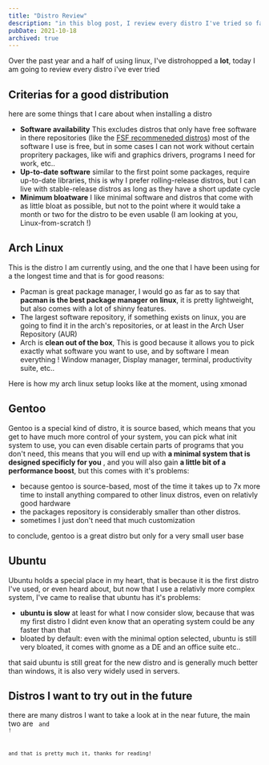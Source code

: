 ```yaml
---
title: "Distro Review"
description: "in this blog post, I review every distro I've tried so far"
pubDate: 2021-10-18
archived: true
---
```


Over the past year and a half of using linux, I've distrohopped a **lot**, today I am going to review every distro i've ever tried


## Criterias for a good distribution

here are some things that I care about when installing a distro

-   **Software availability** This excludes distros that only have free software in there repositories (like the [FSF recommeneded distros](https://www.gnu.org/distros/free-distros.en.html)) most of the software I use is free, but in some cases I can not work without certain propritery packages, like wifi and graphics drivers, programs I need for work, etc..
-   **Up-to-date software** similar to the first point some packages, require up-to-date libraries, this is why I prefer rolling-release distros, but I can live with stable-release distros as long as they have a short update cycle
-   **Minimum bloatware** I like minimal software and distros that come with as little bloat as possible, but not to the point where it would take a month or two for the distro to be even usable (I am looking at you, Linux-from-scratch !)


## Arch Linux

This is the distro I am currently using, and the one that I have been using for a the longest time and that is for good reasons:

-   Pacman is great package manager, I would go as far as to say that **pacman is the best package manager on linux**, it is pretty lightweight, but also comes with a lot of shinny features.
-   The largest software repository, if something exists on linux, you are going to find it in the arch's repositories, or at least in the Arch User Repository (AUR)
-   Arch is **clean out of the box**, This is good because it allows you to pick exactly what software you want to use, and by software I mean everything ! Window manager, Display manager, terminal, productivity suite, etc..

Here is how my arch linux setup looks like at the moment, using xmonad
<Img src="/arch-desktop.png" alt="" />


## Gentoo

Gentoo is a special kind of distro, it is source based, which means that you get to have much more control of your system, you can pick what init system to use, you can even disable certain parts of programs that you don't need, this means that you will end up with **a minimal system that is designed specificly for you** , and you will also gain **a little bit of a performance boost**, but this comes with it's problems:

-   because gentoo is source-based, most of the time it takes up to 7x more time to install anything compared to other linux distros, even on relativly good hardware
-   the packages repository is considerably smaller than other distros.
-   sometimes I just don't need that much customization

to conclude, gentoo is a great distro but only for a very small user base


## Ubuntu

Ubuntu holds a special place in my heart, that is because it is the first distro I've used, or even heard about, but now that I use a relativly more complex system, I've came to realise that ubuntu has it's problems:

-   **ubuntu is slow** at least for what I now consider slow, because that was my first distro I didnt even know that an operating system could be any faster than that
-   bloated by default: even with the minimal option selected, ubuntu is still very bloated, it comes with gnome as a DE and an office suite etc..

that said ubuntu is still great for the new distro and is generally much better than windows, it is also very widely used in servers.


## Distros I want to try out in the future

there are many distros I want to take a look at in the near future, the main two are <Code code="NixOS" /> and <Code code="Bedrock Linux" />!

and that is pretty much it, thanks for reading!
